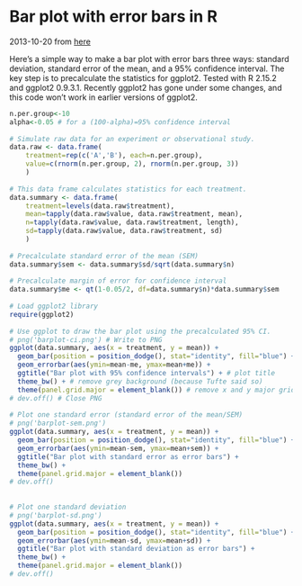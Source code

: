 Bar plot with error bars in R
==============================
2013-10-20 from
[here](http://heuristically.wordpress.com/2013/10/20/bar-plot-with-error-bars-r/)

Here’s a simple way to make a bar plot with error bars three ways: standard deviation, standard error of the mean, and a 95% confidence interval. The key step is to precalculate the statistics for ggplot2.
Tested with R 2.15.2 and ggplot2 0.9.3.1. Recently ggplot2 has gone under some changes, and this code won’t work in earlier versions of ggplot2.

```r
n.per.group<-10
alpha<-0.05 # for a (100-alpha)=95% confidence interval
 
# Simulate raw data for an experiment or observational study.
data.raw <- data.frame(
    treatment=rep(c('A','B'), each=n.per.group),
    value=c(rnorm(n.per.group, 2), rnorm(n.per.group, 3))   
    )
 
# This data frame calculates statistics for each treatment.
data.summary <- data.frame(
    treatment=levels(data.raw$treatment),
    mean=tapply(data.raw$value, data.raw$treatment, mean),
    n=tapply(data.raw$value, data.raw$treatment, length),
    sd=tapply(data.raw$value, data.raw$treatment, sd)
    )
 
# Precalculate standard error of the mean (SEM)
data.summary$sem <- data.summary$sd/sqrt(data.summary$n)
 
# Precalculate margin of error for confidence interval
data.summary$me <- qt(1-0.05/2, df=data.summary$n)*data.summary$sem
 
# Load ggplot2 library
require(ggplot2)
 
# Use ggplot to draw the bar plot using the precalculated 95% CI.
# png('barplot-ci.png') # Write to PNG
ggplot(data.summary, aes(x = treatment, y = mean)) +  
  geom_bar(position = position_dodge(), stat="identity", fill="blue") + 
  geom_errorbar(aes(ymin=mean-me, ymax=mean+me)) +
  ggtitle("Bar plot with 95% confidence intervals") + # plot title
  theme_bw() + # remove grey background (because Tufte said so)
  theme(panel.grid.major = element_blank()) # remove x and y major grid lines (because Tufte said so)
# dev.off() # Close PNG
 
# Plot one standard error (standard error of the mean/SEM)
# png('barplot-sem.png')
ggplot(data.summary, aes(x = treatment, y = mean)) +  
  geom_bar(position = position_dodge(), stat="identity", fill="blue") + 
  geom_errorbar(aes(ymin=mean-sem, ymax=mean+sem)) +
  ggtitle("Bar plot with standard error as error bars") + 
  theme_bw() +
  theme(panel.grid.major = element_blank())
# dev.off()
 
 
# Plot one standard deviation
# png('barplot-sd.png')
ggplot(data.summary, aes(x = treatment, y = mean)) +  
  geom_bar(position = position_dodge(), stat="identity", fill="blue") + 
  geom_errorbar(aes(ymin=mean-sd, ymax=mean+sd)) +
  ggtitle("Bar plot with standard deviation as error bars") + 
  theme_bw() + 
  theme(panel.grid.major = element_blank())
# dev.off()
```